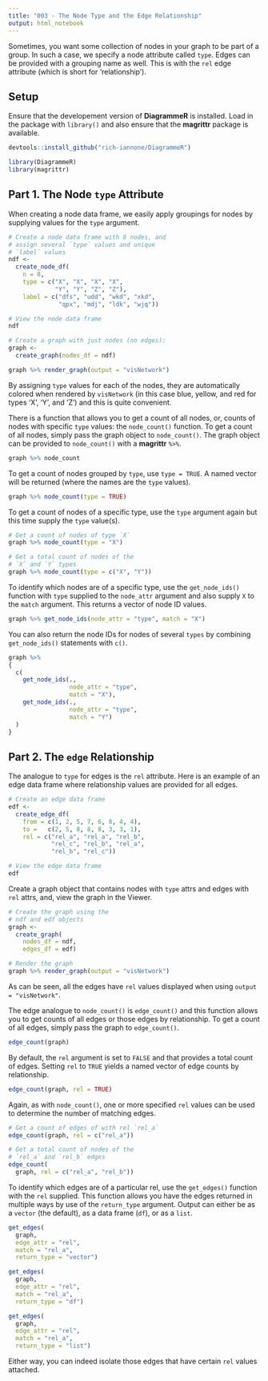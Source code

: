 ```yaml
---
title: "003 - The Node Type and the Edge Relationship"
output: html_notebook
---
```


Sometimes, you want some collection of nodes in your graph to be part of a group. In such a case, we specify a node attribute called `type`. Edges can be provided with a grouping name as well. This is with the `rel` edge attribute (which is short for 'relationship').

## Setup

Ensure that the developement version of **DiagrammeR** is installed. Load in the package with `library()` and also ensure that the **magrittr** package is available.

```r
devtools::install_github("rich-iannone/DiagrammeR")

library(DiagrammeR)
library(magrittr)
```

## Part 1. The Node `type` Attribute

When creating a node data frame, we easily apply groupings for nodes by supplying values for the `type` argument. 

```r
# Create a node data frame with 8 nodes, and
# assign several `type` values and unique
# `label` values
ndf <- 
  create_node_df(
    n = 8,
    type = c("X", "X", "X", "X",
             "Y", "Y", "Z", "Z"),
    label = c("dfs", "udd", "wkd", "xkd",
              "qpx", "mdj", "ldk", "wjq"))

# View the node data frame
ndf
```

```r
# Create a graph with just nodes (no edges):
graph <-
  create_graph(nodes_df = ndf)

graph %>% render_graph(output = "visNetwork")
```

By assigning `type` values for each of the nodes, they are automatically colored when rendered by `visNetwork` (in this case blue, yellow, and red for types 'X', 'Y', and 'Z') and this is quite convenient.

There is a function that allows you to get a count of all nodes, or, counts of nodes with specific `type` values: the `node_count()` function. To get a count of all nodes, simply pass the graph object to `node_count()`. The graph object can be provided to `node_count()` with a **magrittr** `%>%`.

```r
graph %>% node_count
```

To get a count of nodes grouped by `type`, use `type = TRUE`. A named vector will be returned (where the names are the `type` values).

```r
graph %>% node_count(type = TRUE)
```

To get a count of nodes of a specific type, use the `type` argument again but this time supply the `type` value(s).

```r
# Get a count of nodes of type `X`
graph %>% node_count(type = "X")

# Get a total count of nodes of the
# `X` and `Y` types
graph %>% node_count(type = c("X", "Y"))
```

To identify which nodes are of a specific type, use the `get_node_ids()` function with `type` supplied to the `node_attr` argument and also supply `X` to the `match` argument. This returns a vector of node ID values.

```r
graph %>% get_node_ids(node_attr = "type", match = "X")
```

You can also return the node IDs for nodes of several `types` by combining `get_node_ids()` statements with `c()`.

```r
graph %>%
{
  c(
    get_node_ids(.,
                 node_attr = "type",
                 match = "X"),
    get_node_ids(.,
                 node_attr = "type",
                 match = "Y")
  )
}
```

## Part 2. The `edge` Relationship

The analogue to `type` for edges is the `rel` attribute. Here is an example of an edge data frame where relationship values are provided for all edges.

```r
# Create an edge data frame
edf <- 
  create_edge_df(
    from = c(1, 2, 5, 7, 6, 8, 4, 4),
    to =   c(2, 5, 8, 8, 8, 3, 3, 1),
    rel = c("rel_a", "rel_a", "rel_b",
            "rel_c", "rel_b", "rel_a",
            "rel_b", "rel_c"))

# View the edge data frame
edf
```

Create a graph object that contains nodes with `type` attrs and edges with `rel` attrs, and, view the graph in the Viewer.

```r
# Create the graph using the
# ndf and edf objects
graph <-
  create_graph(
    nodes_df = ndf,
    edges_df = edf)

# Render the graph
graph %>% render_graph(output = "visNetwork")
```


As can be seen, all the edges have `rel` values displayed when using `output = "visNetwork"`.

The edge analogue to `node_count()` is `edge_count()` and this function allows you to get counts of all edges or those edges by relationship. To get a count of all edges, simply pass the graph to `edge_count()`.

```r
edge_count(graph)
```

By default, the `rel` argument is set to `FALSE` and that provides a total count of edges. Setting `rel` to `TRUE` yields a named vector of edge counts by relationship.

```r
edge_count(graph, rel = TRUE)
```

Again, as with `node_count()`, one or more specified `rel` values can be used to determine the number of matching edges.

```r
# Get a count of edges of with rel `rel_a`
edge_count(graph, rel = c("rel_a"))

# Get a total count of nodes of the
# `rel_a` and `rel_b` edges
edge_count(
  graph, rel = c("rel_a", "rel_b"))
```

To identify which edges are of a particular rel, use the `get_edges()` function with the `rel` supplied. This function allows you have the edges returned in multiple ways by use of the `return_type` argument. Output can either be as a `vector` (the default), as a data frame (`df`), or as a `list`.

```r
get_edges(
  graph,
  edge_attr = "rel",
  match = "rel_a",
  return_type = "vector")
```

```r
get_edges(
  graph,
  edge_attr = "rel",
  match = "rel_a",
  return_type = "df")
```

```r
get_edges(
  graph,
  edge_attr = "rel",
  match = "rel_a",
  return_type = "list")
```

Either way, you can indeed isolate those edges that have certain `rel` values attached.








